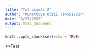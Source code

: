 ```yaml
---
title: "Tut assess 2"
author: "Munkhtuya Ulzii (s4651732)"
date: "3/25/2022"
output: html_document
---
```


```r
knitr::opts_chunk$set(echo = TRUE)
```

**Test

